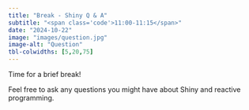 ```yaml
---
title: "Break - Shiny Q & A"
subtitle: "<span class='code'>11:00-11:15</span>"
date: "2024-10-22"
image: "images/question.jpg"
image-alt: "Question"
tbl-colwidths: [5,20,75]
---
```


Time for a brief break!

Feel free to ask any questions you might have about Shiny and reactive programming.